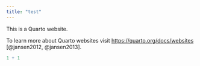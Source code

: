 ```yaml
---
title: "test"
---
```


This is a Quarto website.

To learn more about Quarto websites visit <https://quarto.org/docs/websites> [@jansen2012, @jansen2013].

```r
1 + 1
```